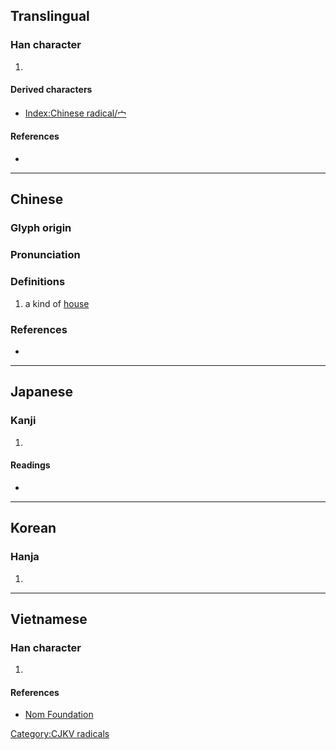 {{also|冖|亠|ウ}}
{{character info/new}}
==Translingual==
{{stroke order|type=animate}}

===Han character===
{{Han char|rn=40|rad=宀|as=00|sn=3|four=|canj=IB,XIB|ids=⿱丶冖}}

# {{mul-kangxi radical-def}}

====Derived characters====
* [[Index:Chinese radical/宀]]

====References====
* {{Han ref|kx=0281.110|dkj=07054|dj=0551.110|hdz=20909.130|uh=5B80|ud=23424}}

----

==Chinese==
{{zh-forms}}
{{zh-wp|zh:宀部}}

===Glyph origin===
{{Han etym}}

===Pronunciation===
{{zh-pron
|m=mián
|m_note=寶蓋頭/宝盖头 when used as a component
|c=min4
|mn=biân/bô͘
|mc=y
|oc=y
|cat=
}}

===Definitions===
{{zh-hanzi}}

# a kind of [[house]]

===References===
* {{R:twedu|C02462}}

----

==Japanese==

===Kanji===
{{ja-kanji|grade=9|rs=宀00宀}}

# {{rfdef|ja|sort=宀00}}

====Readings====
* {{ja-readings|on=[[べん]] (ben), [[めん]] (men)|kun=[[やね]] (yane), [[いえ]] (ie)}}

----

==Korean==

===Hanja===
{{ko-hanja|hangeul=면|rv=myeon|mr=myŏn|y=myen|eumhun=집|ehrv=jip}}

# {{rfdef|ko|sort=宀00}}

----

==Vietnamese==

===Han character===
{{vi-hantu|[[miên]]|rs=宀00}}

# {{rfdef|vi|sort=宀00}}

====References====
* [http://nomfoundation.org/common/nom_details.php?codepoint=5b80 Nom Foundation]

[[Category:CJKV radicals]]